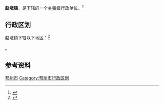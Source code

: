 {{中国乡级行政区|32/03/82/123/000}}

'''赵墩镇'''，是{{PRC admin/fullname|32/03/82/123/000|3}}下辖的一个[[乡镇|乡镇]]级行政单位。<ref>{{PRC admin/ref sgc|{{PRC admin/parent|32/03/82/123/000}}}}</ref>

== 行政区划 ==

赵墩镇下辖以下地区：<ref>{{PRC admin/ref sgc|32/03/82/123/000}}</ref>

{{PRC admin/children|32/03/82/123/000}}。

== 参考资料 ==

{{reflist}}

{{江苏省徐州市邳州市行政区划}}
{{江苏行政区划小作品}}
[[Category:徐州建制镇|邳州市]]
[[Category:邳州市行政区划|Category:邳州市行政区划]]